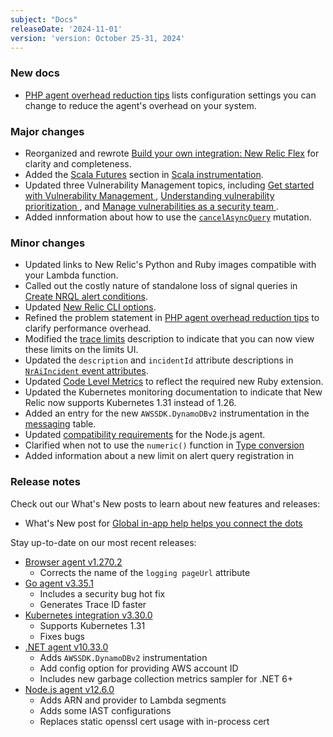 ```yaml
---
subject: "Docs"
releaseDate: '2024-11-01'
version: 'version: October 25-31, 2024'
---
```


### New docs

* [PHP agent overhead reduction tips](/docs/apm/agents/php-agent/troubleshooting/agent-overhead-reduction-tips/) lists configuration settings you can change to reduce the agent's overhead on your system.

### Major changes

* Reorganized and rewrote [Build your own integration: New Relic Flex](/docs/infrastructure/host-integrations/host-integrations-list/flex-integration-tool-build-your-own-integration) for clarity and completeness.
* Added the [Scala Futures](/docs/apm/agents/java-agent/frameworks/scala-installation-java/#futures) section in [Scala instrumentation](/docs/apm/agents/java-agent/frameworks/scala-installation-java).
* Updated three Vulnerability Management topics, including [Get started with Vulnerability Management
](/docs/vulnerability-management/overview), [Understanding vulnerability prioritization
](/docs/vulnerability-management/understanding-prioritization), and [Manage vulnerabilities as a security team
](/docs/vulnerability-management/security-workflow).
* Added innformation about how to use the [`cancelAsyncQuery`](/docs/apis/nerdgraph/examples/async-queries-nrql-tutorial/#example-cancel-query) mutation.


### Minor changes

* Updated links to New Relic's Python and Ruby images compatible with your Lambda function.
* Called out the costly nature of standalone loss of signal queries in [Create NRQL alert conditions](/docs/alerts/create-alert/create-alert-condition/create-nrql-alert-conditions).
* Updated [New Relic CLI options](/docs/new-relic-solutions/build-nr-ui/newrelic-cli/#nr-cli-commands-options).
* Refined the problem statement in [PHP agent overhead reduction tips](/docs/apm/agents/php-agent/troubleshooting/agent-overhead-reduction-tips) to clarify performance overhead.
* Modified the [trace limits](/docs/distributed-tracing/concepts/how-new-relic-distributed-tracing-works/#trace-limits) description to indicate that you can now view these limits on the limits UI.
* Updated the `description` and `incidentId` attribute descriptions in [`NrAiIncident` event attributes](/docs/alerts/create-alert/condition-details/incident-event-attributes/#NrAiIncident-attributes).
* Updated [Code Level Metrics](/docs/codestream/observability/code-level-metrics) to reflect the required new Ruby extension.
* Updated the Kubernetes monitoring documentation to indicate that New Relic now supports Kubernetes 1.31 instead of 1.26. 
* Added an entry for the new `AWSSDK.DynamoDBv2` instrumentation in the [messaging](/docs/apm/agents/net-agent/getting-started/net-agent-compatibility-requirements/#messaging-core) table.
* Updated [compatibility requirements](/docs/apm/agents/nodejs-agent/getting-started/compatibility-requirements-nodejs-agent) for the Node.js agent.
* Clarified when not to use the `numeric()` function in [Type conversion](/docs/nrql/nrql-syntax-clauses-functions/#type-conversion)
* Added information about a new limit on alert query registration in 


### Release notes

Check out our What's New posts to learn about new features and releases:

* What's New post for [Global in-app help helps you connect the dots](/whats-new/2024/10/whats-new-10-21-in-app-help)

Stay up-to-date on our most recent releases:

* [Browser agent v1.270.2](/docs/release-notes/new-relic-browser-release-notes/browser-agent-release-notes/browser-agent-v1.270.2)
    * Corrects the name of the `logging pageUrl` attribute
* [Go agent v3.35.1](/docs/release-notes/agent-release-notes/go-release-notes/go-agent-3-35-1)
    * Includes a security bug hot fix
    * Generates Trace ID faster
* [Kubernetes integration v3.30.0](/docs/release-notes/infrastructure-release-notes/kubernetes-integration-release-notes/kubernetes-integration-3-30-0)
    * Supports Kubernetes 1.31
    * Fixes bugs
* [.NET agent v10.33.0](/docs/release-notes/agent-release-notes/net-release-notes/net-agent-10-33-0)
    * Adds `AWSSDK.DynamoDBv2` instrumentation
    * Add config option for providing AWS account ID
    * Includes new garbage collection metrics sampler for .NET 6+
* [Node.js agent v12.6.0](/docs/release-notes/agent-release-notes/nodejs-release-notes/node-agent-12-6-0)
    * Adds ARN and provider to Lambda segments
    * Adds some IAST configurations
    * Replaces static openssl cert usage with in-process cert